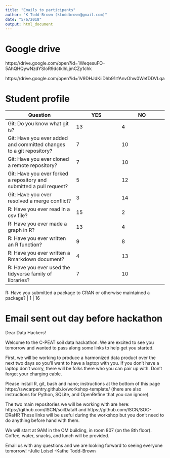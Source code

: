 ```yaml
---
title: "Emails to participants"
author: "K Todd-Brown (ktoddbrown@gmail.com)"
date: "5/6/2018"
output: html_document
---
```


# Google drive

https://drive.google.com/open?id=1WeqesuFO--5AhQHQywNzdYSIoR9dctklhLjmCZy1chk

https://drive.google.com/open?id=1V9DHJdKiiDhb91rfAnvOhw0WefDDVLqa

# Student profile

Question | YES	| NO 
---|--|--
Git: Do you know what git is?	| 13	| 4
Git: Have you ever added and committed changes to a git repository?	| 7	| 10
Git: Have you ever cloned a remote repository?	| 7	| 10
Git: Have you ever forked a repository and submitted a pull request? |	5 |	12
Git: Have you ever resolved a merge conflict?	| 3	| 14
R: Have you ever read in a csv file? | 15 | 2
R: Have you ever made a graph in R?	| 13 | 4
R: Have you ever written an R function?	| 9	| 8
R: Have you ever written a Rmarkdown document?	| 4	| 13
R: Have you ever used the tidyverse family of libraries? | 7 | 10

R: Have you submitted a package to CRAN or otherwise maintained a package? | 1 | 16


# Email sent out day before hackathon

Dear Data Hackers!

Welcome to the C-PEAT soil data hackathon. We are excited to see you tomorrow and wanted to pass along some links to help get you started.

First, we will be working to produce a harmonized data product over the next two days so you'll want to have a laptop with you. If you don't have a laptop don't worry, there will be folks there who you can pair up with. Don't forget your charging cable. 

Please install R, git, bash and nano; instructions at the bottom of this page https://swcarpentry.github.io/workshop-template/ (there are also instructions for Python, SQLite, and OpenRefine that you can ignore).

The two main repositories we will be working with are here: https://github.com/ISCN/soilDataR and https://github.com/ISCN/SOC-DRaHR These links will be useful during the workshop but you don't need to do anything before hand with them.

We will start at 9AM in the OM building, in room 807 (on the 8th floor). Coffee, water, snacks, and lunch will be provided. 

Email us with any questions and we are looking forward to seeing everyone tomorrow!
-Julie Loisel
-Kathe Todd-Brown

